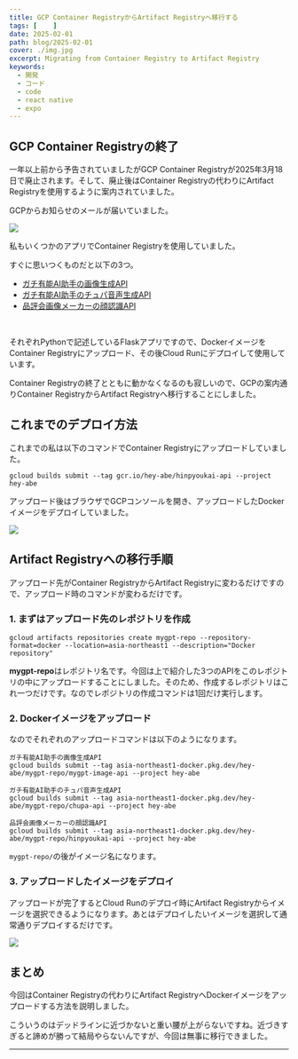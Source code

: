 ```yaml
---
title: GCP Container RegistryからArtifact Registryへ移行する
tags: [    ]
date: 2025-02-01
path: blog/2025-02-01
cover: ./img.jpg
excerpt: Migrating from Container Registry to Artifact Registry
keywords:
  - 開発
  - コード
  - code
  - react native
  - expo
---
```


## GCP Container Registryの終了

一年以上前から予告されていましたがGCP Container Registryが2025年3月18日で廃止されます。そして、廃止後はContainer Registryの代わりにArtifact Registryを使用するように案内されていました。

GCPからお知らせのメールが届いていました。

![](./img3.png)

私もいくつかのアプリでContainer Registryを使用していました。

すぐに思いつくものだと以下の3つ。

- [ガチ有能AI助手の画像生成API](https://github.com/kiyohken2000/my-gpt-image-api)
- [ガチ有能AI助手のチュパ音声生成API](https://github.com/kiyohken2000/chupa-sound-api)
- [品評会画像メーカーの顔認識API](https://github.com/kiyohken2000/hinpyoukai-api)

<br/>

それぞれPythonで記述しているFlaskアプリですので、DockerイメージをContainer Registryにアップロード、その後Cloud Runにデプロイして使用しています。

Container Registryの終了とともに動かなくなるのも寂しいので、GCPの案内通りContainer RegistryからArtifact Registryへ移行することにしました。

## これまでのデプロイ方法

これまでの私は以下のコマンドでContainer Registryにアップロードしていました。

```
gcloud builds submit --tag gcr.io/hey-abe/hinpyoukai-api --project hey-abe
```

アップロード後はブラウザでGCPコンソールを開き、アップロードしたDockerイメージをデプロイしていました。

![](./img1.png)

## Artifact Registryへの移行手順

アップロード先がContainer RegistryからArtifact Registryに変わるだけですので、アップロード時のコマンドが変わるだけです。

### 1. まずはアップロード先のレポジトリを作成

```
gcloud artifacts repositories create mygpt-repo --repository-format=docker --location=asia-northeast1 --description="Docker repository"
```

**mygpt-repo**はレポジトリ名です。今回は上で紹介した3つのAPIをこのレポジトリの中にアップロードすることにしました。そのため、作成するレポジトリはこれ一つだけです。なのでレポジトリの作成コマンドは1回だけ実行します。

### 2. Dockerイメージをアップロード

なのでそれぞれのアップロードコマンドは以下のようになります。

```
ガチ有能AI助手の画像生成API
gcloud builds submit --tag asia-northeast1-docker.pkg.dev/hey-abe/mygpt-repo/mygpt-image-api --project hey-abe

ガチ有能AI助手のチュパ音声生成API
gcloud builds submit --tag asia-northeast1-docker.pkg.dev/hey-abe/mygpt-repo/chupa-api --project hey-abe

品評会画像メーカーの顔認識API
gcloud builds submit --tag asia-northeast1-docker.pkg.dev/hey-abe/mygpt-repo/hinpyoukai-api --project hey-abe
```

```mygpt-repo/```の後がイメージ名になります。

### 3. アップロードしたイメージをデプロイ

アップロードが完了するとCloud Runのデプロイ時にArtifact Registryからイメージを選択できるようになります。あとはデプロイしたいイメージを選択して通常通りデプロイするだけです。

![](./img2.png)

## まとめ

今回はContainer Registryの代わりにArtifact RegistryへDockerイメージをアップロードする方法を説明しました。

こういうのはデッドラインに近づかないと重い腰が上がらないですね。近づきすぎると諦めが勝って結局やらないんですが、今回は無事に移行できました。

---